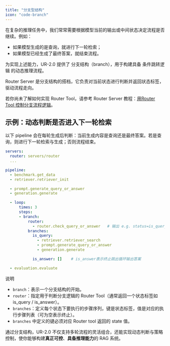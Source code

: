 ```yaml
---
title: "分支型结构"
icon: "code-branch"
---
```


在复杂的推理任务中，我们常常需要根据模型当前的输出或中间状态决定流程是否继续。例如：

- 如果模型生成的是查询，就进行下一轮检索；
- 如果模型已经生成了最终答案，就结束流程。

为实现上述能力，UR-2.0 提供了 分支结构（branch），用于构建具备 条件跳转逻辑 的动态推理流程。

<Check>Router Server 是分支结构的搭档，它负责对当前状态进行判断并返回状态标签，驱动流程走向。</Check>

<Note>若你尚未了解如何实现 Router Tool，请参考 Router Server 教程：[用Router Tool 控制分支流程逻辑]()。</Note>

## 示例：动态判断是否进入下一轮检索

以下 pipeline 会在每轮生成后判断：当前生成内容是查询还是最终答案。若是查询，则进行下一轮检索与生成；否则流程结束。

```yaml
servers:
  router: servers/router
  ...

pipeline:
  - benchmark.get_data
  - retriever.retriever_init

  - prompt.generate_query_or_answer
  - generation.generate

  - loop:
      times: 3         
      steps:
      - branch:
          router:
            - router.check_query_or_answer   # 输出 e.g. status=is_query/is_answer
          branches:
            is_query:
              - retriever.retriever_search
              - prompt.generate_query_or_answer
              - generation.generate

            is_answer: []    # is_answer表示终止跳出循环输出答案

  - evaluation.evaluate
```

说明
- `branch`：表示一个分支结构的开始。
- `router`：指定用于判断分支逻辑的 Router Tool（通常返回一个状态标签如 is_query / is_answer）。
- `branches`：定义每个状态下要执行的步骤序列，键是状态标签，值是对应的执行步骤列表（可为空表示终止）。
- `branches` 中定义的键必须对应 Router tool 返回的 state 值。

通过分支结构，UR-2.0 不仅支持多轮流程的灵活组合，还能实现动态判断与策略控制，使你能够构建**真正可控**、**具备推理能力**的 RAG 系统。
